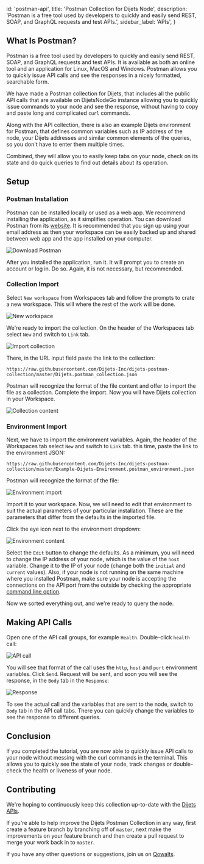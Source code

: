 
  id: 'postman-api',
  title: 'Postman Collection for Dijets Node',
  description: 'Postman is a free tool used by developers to quickly and easily send REST, SOAP, and GraphQL requests and test APIs.',
  sidebar_label: 'APIs',
}

## What Is Postman?

Postman is a free tool used by developers to quickly and easily send REST, SOAP,
and GraphQL requests and test APIs. It is available as both an online tool and
an application for Linux, MacOS and Windows. Postman allows you to quickly issue
API calls and see the responses in a nicely formatted, searchable form.

We have made a Postman collection for Dijets, that includes all the public
API calls that are available on DijetsNodeGo
instance allowing you to quickly issue
commands to your node and see the response, without having to copy and paste
long and complicated `curl` commands.

Along with the API collection, there is also an example Dijets environment
for Postman, that defines common variables such as IP address of the node, your
Dijets addresses and similar common elements of the queries, so you don't
have to enter them multiple times.

Combined, they will allow you to easily keep tabs on your node, check on its
state and do quick queries to find out details about its operation.

## Setup

### Postman Installation

Postman can be installed locally or used as a web app. We recommend installing
the application, as it simplifies operation. You can download Postman from its
[website](https://www.postman.com/downloads/). It is recommended that you sign
up using your email address as then your workspace can be easily backed up and
shared between web app and the app installed on your computer.

![Download Postman](/docs/img/postman-download.png)

After you installed the application, run it. It will prompt you to create an
account or log in. Do so. Again, it is not necessary, but recommended.

### Collection Import

Select `New workspace` from Workspaces tab and follow the prompts to crate a new
workspace. This will where the rest of the work will be done.

![New workspace](/docs/img/postman-workspace.png)

We're ready to import the collection. On the header of the Workspaces tab
select `New` and switch to `Link` tab.

![Import collection](/docs/img/postman_import2.png)

There, in the URL input field paste the link to the collection:

```text
https://raw.githubusercontent.com/Dijets-Inc/dijets-postman-collection/master/Dijets.postman_collection.json
```

Postman will recognize the format of the file content and offer to import the
file as a collection. Complete the import. Now you will have Dijets
collection in your Workspace.

![Collection content](/docs/img/postman_import-collection.png)

### Environment Import

Next, we have to import the environment variables. Again, the header of the
Workspaces tab select `New` and switch to `Link` tab. this time, paste the link
to the environment JSON:

```text
https://raw.githubusercontent.com/Dijets-Inc/dijets-postman-collection/master/Example-Dijets-Environment.postman_environment.json
```

Postman will recognize the format of the file:

![Environment import](/docs/img/postman_05_environment.png)

Import it to your workspace. Now, we will need to edit that environment to suit
the actual parameters of your particular installation. These are the parameters
that differ from the defaults in the imported file.

Click the eye icon next to the environment dropdown:

![Environment content](/docs/img/postman_06_variables.png)

Select the `Edit` button to change the defaults. As a minimum, you will need to
change the IP address of your node, which is the value of the `host` variable.
Change it to the IP of your node (change both the `initial` and `current`
values). Also, if your node is not running on the same machine where you
installed Postman, make sure your node is accepting the connections on the API
port from the outside by checking the appropriate [command line
option](/docs/guides/nodes/node-flags-configs#http-server).

Now we sorted everything out, and we're ready to query the node.

## Making API Calls

Open one of the API call groups, for example `Health`. Double-click `health` call:

![API call](/docs/img/postman_07_making_calls.png)

You will see that format of the call uses the `http`, `host` and `port`
environment variables. Click `Send`. Request will be sent, and soon you will see
the response, in the `Body` tab in the `Response`:

![Response](/docs/img/postman_08_response.png)

To see the actual call and the variables that are sent to the node, switch to
`Body` tab in the API call tabs. There you can quickly change the variables to
see the response to different queries.

## Conclusion

If you completed the tutorial, you are now able to quickly issue API calls to
your node without messing with the curl commands in the terminal. This allows
you to quickly see the state of your node, track changes or double-check the
health or liveness of your node.

## Contributing

We're hoping to continuously keep this collection up-to-date with the [Dijets
APIs](/docs/guides/node-apis).

If you're able to help improve the Dijets Postman Collection in any way,
first create a feature branch by branching off of `master`, next make the
improvements on your feature branch and then create a pull
request to merge your work
back in to `master`.

If you have any other questions or suggestions, join us on [Qowalts](https://redirect.dijets.io/#/#dijets-support:dijets.org).

